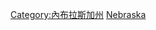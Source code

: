 {{Commonscat|Geography of Nebraska}}

[[Category:內布拉斯加州|Category:內布拉斯加州]]
[[Category:美國各州地理|Nebraska]]